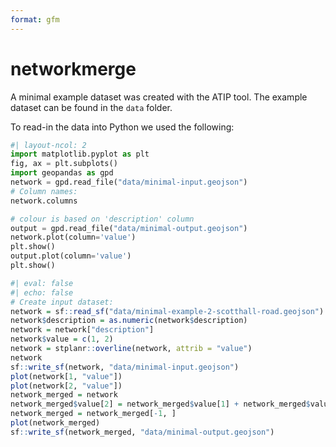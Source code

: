 ```yaml
---
format: gfm
---
```


# networkmerge

A minimal example dataset was created with the ATIP tool.
The example dataset can be found in the `data` folder.

To read-in the data into Python we used the following:

```python
#| layout-ncol: 2
import matplotlib.pyplot as plt
fig, ax = plt.subplots()
import geopandas as gpd
network = gpd.read_file("data/minimal-input.geojson")
# Column names:
network.columns

# colour is based on 'description' column
output = gpd.read_file("data/minimal-output.geojson")
network.plot(column='value')
plt.show()
output.plot(column='value')
plt.show()
```

```r
#| eval: false
#| echo: false
# Create input dataset:
network = sf::read_sf("data/minimal-example-2-scotthall-road.geojson")
network$description = as.numeric(network$description)
network = network["description"]
network$value = c(1, 2)
network = stplanr::overline(network, attrib = "value")
network
sf::write_sf(network, "data/minimal-input.geojson")
plot(network[1, "value"])
plot(network[2, "value"])
network_merged = network
network_merged$value[2] = network_merged$value[1] + network_merged$value[2]
network_merged = network_merged[-1, ]
plot(network_merged)
sf::write_sf(network_merged, "data/minimal-output.geojson")
```